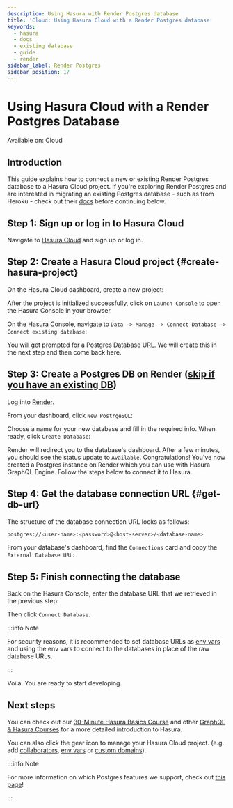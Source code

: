 ```yaml
---
description: Using Hasura with Render Postgres database
title: 'Cloud: Using Hasura Cloud with a Render Postgres database'
keywords:
  - hasura
  - docs
  - existing database
  - guide
  - render
sidebar_label: Render Postgres
sidebar_position: 17
---
```



# Using Hasura Cloud with a Render Postgres Database

<div className='badge badge--primary heading-badge'>Available on: Cloud</div>

## Introduction

This guide explains how to connect a new or existing Render Postgres database to a Hasura Cloud project. If you're
exploring Render Postgres and are interested in migrating an existing Postgres database - such as from Heroku - check
out their [docs](https://render.com/docs/migrate-from-heroku) before continuing below.

## Step 1: Sign up or log in to Hasura Cloud

Navigate to [Hasura Cloud](https://cloud.hasura.io/signup/?pg=docs&plcmt=body&cta=navigate-to-hasura-cloud&tech=default)
and sign up or log in.

## Step 2: Create a Hasura Cloud project {#create-hasura-project}

On the Hasura Cloud dashboard, create a new project:

<Thumbnail src='/img/cloud-dbs/create-hasura-cloud-project.png' alt='Create Hasura Cloud project' />

After the project is initialized successfully, click on `Launch Console` to open the Hasura Console in your browser.

On the Hasura Console, navigate to `Data -> Manage -> Connect Database -> Connect existing database`:

You will get prompted for a Postgres Database URL. We will create this in the next step and then come back here.

<Thumbnail src='/img/cloud-dbs/existing-db-setup.png' alt='Hasura Cloud database setup' width='700px' />

## Step 3: Create a Postgres DB on Render ([skip if you have an existing DB](#get-db-url))

Log into [Render](https://dashboard.render.com/).

From your dashboard, click `New PostrgeSQL`:

<Thumbnail src='/img/cloud-dbs/render/render-new-pg.png' alt='Create a new PG db with Render' width='700px' />

Choose a name for your new database and fill in the required info. When ready, click `Create Database`:

<Thumbnail src='/img/cloud-dbs/render/render-pg-details.png' alt='Fill in the db details' width='700px' />

Render will redirect you to the database's dashboard. After a few minutes, you should see the status update to
`Available`. Congratulations! You've now created a Postgres instance on Render which you can use with Hasura GraphQL
Engine. Follow the steps below to connect it to Hasura.

## Step 4: Get the database connection URL {#get-db-url}

The structure of the database connection URL looks as follows:

```bash
postgres://<user-name>:<password>@<host-server>/<database-name>
```

From your database's dashboard, find the `Connections` card and copy the `External Database URL`:

<Thumbnail
  src='/img/cloud-dbs/render/render-connection-string.png'
  alt='Grab the PG db connection string'
  width='700px'
/>

## Step 5: Finish connecting the database

Back on the Hasura Console, enter the database URL that we retrieved in the previous step:

<Thumbnail
  src='/img/cloud-dbs/render/render-connect-db.png'
  alt='Connect the database on Hasura Console'
  width='700px'
/>

Then click `Connect Database`.

:::info Note

For security reasons, it is recommended to set database URLs as
[env vars](/projects/env-vars.mdx#manage-project-env-vars) and using the env vars to connect to the databases in place
of the raw database URLs.

:::

Voilà. You are ready to start developing.

<Thumbnail src='/img/cloud-dbs/hasura-console.png' alt='Hasura Console' />

## Next steps

You can check out our [30-Minute Hasura Basics Course](https://hasura.io/learn/graphql/hasura/introduction/) and other
[GraphQL & Hasura Courses](https://hasura.io/learn/) for a more detailed introduction to Hasura.

You can also click the gear icon to manage your Hasura Cloud project. (e.g. add
[collaborators](/projects/collaborators.mdx#manage-project-collaborators),
[env vars](/projects/env-vars.mdx#manage-project-env-vars) or
[custom domains](/projects/domains.mdx#manage-project-domains)).

<Thumbnail src='/img/getting-started/project-manage.png' alt='Project actions' width='860px' />

:::info Note

For more information on which Postgres features we support, check out [this page](/databases/index.mdx#feature-support)!

:::
